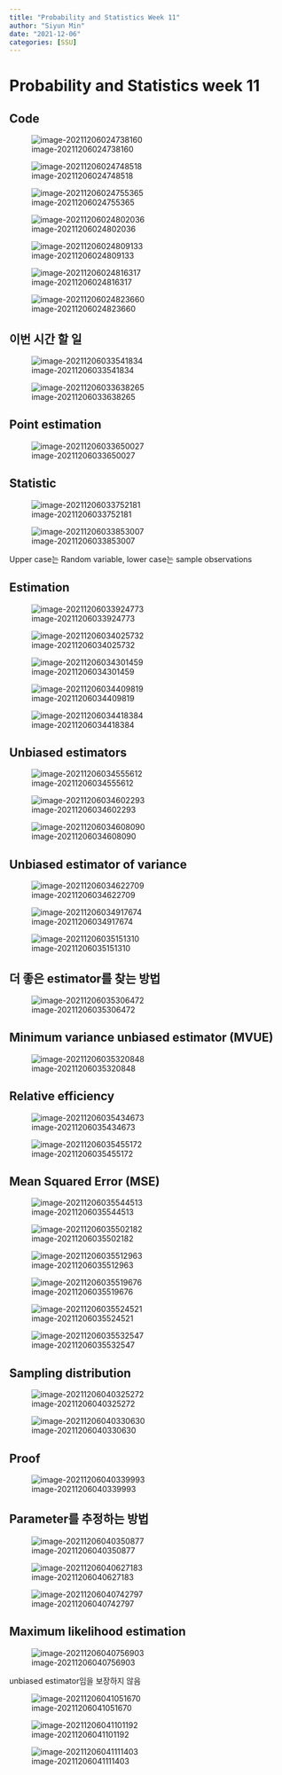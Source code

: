 ```yaml
---
title: "Probability and Statistics Week 11"
author: "Siyun Min"
date: "2021-12-06"
categories: [SSU]
---
```

# Probability and Statistics week 11

## Code

![image-20211206024738160](./image-20211206024738160.png)

![image-20211206024748518](./image-20211206024748518.png)

![image-20211206024755365](./image-20211206024755365.png)

![image-20211206024802036](./image-20211206024802036.png)

![image-20211206024809133](./image-20211206024809133.png)

![image-20211206024816317](./image-20211206024816317.png)

![image-20211206024823660](./image-20211206024823660.png)

## 이번 시간 할 일

![image-20211206033541834](./image-20211206033541834.png)

![image-20211206033638265](./image-20211206033638265.png)

## Point estimation

![image-20211206033650027](./image-20211206033650027.png)

## Statistic

![image-20211206033752181](./image-20211206033752181.png)

![image-20211206033853007](./image-20211206033853007.png)

Upper case는 Random variable, lower case는 sample observations

## Estimation

![image-20211206033924773](./image-20211206033924773.png)

![image-20211206034025732](./image-20211206034025732.png)

![image-20211206034301459](./image-20211206034301459.png)

![image-20211206034409819](./image-20211206034409819.png)

![image-20211206034418384](./image-20211206034418384.png)

## Unbiased estimators

![image-20211206034555612](./image-20211206034555612.png)

![image-20211206034602293](./image-20211206034602293.png)

![image-20211206034608090](./image-20211206034608090.png)

## Unbiased estimator of variance

![image-20211206034622709](./image-20211206034622709.png)

![image-20211206034917674](./image-20211206034917674.png)

![image-20211206035151310](./image-20211206035151310.png)

## 더 좋은 estimator를 찾는 방법

![image-20211206035306472](./image-20211206035306472.png)

## Minimum variance unbiased estimator (MVUE)

![image-20211206035320848](./image-20211206035320848.png)

## Relative efficiency

![image-20211206035434673](./image-20211206035434673.png)

![image-20211206035455172](./image-20211206035455172.png)

## Mean Squared Error (MSE)

![image-20211206035544513](./image-20211206035544513.png)

![image-20211206035502182](./image-20211206035502182.png)

![image-20211206035512963](./image-20211206035512963.png)

![image-20211206035519676](./image-20211206035519676.png)

![image-20211206035524521](./image-20211206035524521.png)

![image-20211206035532547](./image-20211206035532547.png)

## Sampling distribution

![image-20211206040325272](./image-20211206040325272.png)

![image-20211206040330630](./image-20211206040330630.png)

## Proof

![image-20211206040339993](./image-20211206040339993.png)

## Parameter를 추정하는 방법

![image-20211206040350877](./image-20211206040350877.png)

![image-20211206040627183](./image-20211206040627183.png)

![image-20211206040742797](./image-20211206040742797.png)

## Maximum likelihood estimation

![image-20211206040756903](./image-20211206040756903.png)

unbiased estimator임을 보장하지 않음

![image-20211206041051670](./image-20211206041051670.png)

![image-20211206041101192](./image-20211206041101192.png)

![image-20211206041111403](./image-20211206041111403.png)

